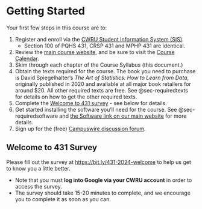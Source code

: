 # Getting Started

Your first few steps in this course are to:

1. Register and enroll via the [CWRU Student Information System (SIS)](https://sis.case.edu/).
    - Section 100 of PQHS 431, CRSP 431 and MPHP 431 are identical.
2. Review the [main course website](https://thomaselove.github.io/431-2024), and be sure to visit the [Course Calendar](https://thomaselove.github.io/431-2024/calendar.html).
3. Skim through each chapter of the Course Syllabus (this document.)
4. Obtain the texts required for the course. The book you need to purchase is David Spiegelhalter's *The Art of Statistics: How to Learn from Data*, originally published in 2020 and available at all major book retailers for around \$20. All other required texts are free. See @sec-requiredtexts for details on how to get the other required texts.
5. Complete the [Welcome to 431 survey](https://bit.ly/431-2024-welcome) - see below for details.
6. Get started installing the software you'll need for the course. See @sec-requiredsoftware and [the Software link on our main website](https://thomaselove.github.io/431-2024/software.html) for more details.
7. Sign up for the (free) [Campuswire discussion forum](https://thomaselove.github.io/431-2024/campuswire.html).

## Welcome to 431 Survey 

Please fill out the survey at <https://bit.ly/431-2024-welcome> to help us get to know you a little better.

- Note that you must **log into Google via your CWRU account** in order to access the survey.
- The survey should take 15-20 minutes to complete, and we encourage you to complete it as soon as you can.
  